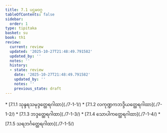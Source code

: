 ```yaml
---
title: 7.1 ပဌမဝဂ္ဂ
tableOfContents: false
sidebar:
  order: 1
type: tipitaka
basket: su
book: th1
review:
  current: review
  updated: '2025-10-27T21:48:49.791582'
  updated_by: ''
  notes: ''
  history:
  - state: review
    date: '2025-10-27T21:48:49.791582'
    updated_by: ''
    notes: ''
    previous_state: draft
---
```



<ReviewStatus review={frontmatter.review} showDetails={true} />

<HypothesisAnnotation frontmatter={frontmatter} />

<DynamicBreadcrumb />



<TableOfContents book="th1" section="7.1">
* [7.1.1 သုန္ဒရသမုဒ္ဒတ္ထေရဂါထာ](./7-1-1/)
* [7.1.2 လကုဏ္ဍကဘဒ္ဒိယတ္ထေရဂါထာ](./7-1-2/)
* [7.1.3 ဘဒ္ဒတ္ထေရဂါထာ](./7-1-3/)
* [7.1.4 သောပါကတ္ထေရဂါထာ](./7-1-4/)
* [7.1.5 သရဘင်္ဂတ္ထေရဂါထာ](./7-1-5/)
</TableOfContents>